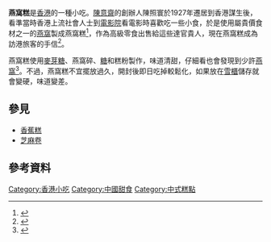 {{Infobox prepared food
| name             = 燕窩糕
| image            = 
| caption          = 
| alternate_name   = 
| country          = [[香港|香港]]
| course           = 
| type             = [[小吃|小吃]]
| served           = 
| main_ingredient  = [[麥芽糖|麥芽糖]]、[[燕窩|燕窩]]及[[糖|糖]]
| variations       = 
| other            = 
}}
'''燕窩糕'''是[[香港|香港]]的一種小吃。[[陳意齋|陳意齋]]的創辦人陳照寰於1927年遷居到香港謀生後，看準當時香港上流社會人士到[[電影院|電影院]]看電影時喜歡吃一些小食，於是使用屬貴價食材之一的[[燕窩|燕窩]]製成燕窩糕<ref>{{cite news |title=手工小食 只想你放心 |url=https://ol.mingpao.com/ldy/cultureleisure/culture/20140924/1435552572489/%E6%89%8B%E5%B7%A5%E5%B0%8F%E9%A3%9F-%E5%8F%AA%E6%83%B3%E4%BD%A0%E6%94%BE%E5%BF%83 |accessdate=2019-07-05 |work=明報OL |date=2014-09-24 |archive-date=2019-07-04 |archive-url=https://web.archive.org/web/20190704124633/https://ol.mingpao.com/ldy/cultureleisure/culture/20140924/1435552572489/%e6%89%8b%e5%b7%a5%e5%b0%8f%e9%a3%9f-%e5%8f%aa%e6%83%b3%e4%bd%a0%e6%94%be%e5%bf%83 |dead-url=no }}</ref>，作為高級零食出售給這些達官貴人，現在燕窩糕成為訪港旅客的手信<ref>{{cite web |title=陈意斋燕窝糕、德成号鸡蛋卷、永吉街柠檬王、半岛红茶、大澳虾酱虾膏 |url=https://m.sohu.com/a/190624708_676599/?pvid=000115_3w_a |website=www.sohu.com |publisher=搜狐美食 |accessdate=2019-07-05 }}{{Dead link|date=2020年1月 |bot=InternetArchiveBot |fix-attempted=yes }}</ref>。

燕窩糕使用[[麥芽糖|麥芽糖]]、燕窩碎、[[糖|糖]]和糕粉製作，味道清甜，仔細看也會發現到少許[[燕窩|燕窩]]<ref>{{cite news |title=甜在心的燕窩糕 |url=http://www.takungpao.com.hk/taiwan/text/2018/0123/141420.html |accessdate=2019-07-05 |work=大公報 |date=2018-01-23 |archive-date=2019-07-05 |archive-url=https://web.archive.org/web/20190705130410/http://www.takungpao.com.hk/taiwan/text/2018/0123/141420.html |dead-url=no }}</ref>。不過，燕窩糕不宜擺放過久，開封後即日吃掉較鬆化，如果放在[[雪櫃|雪櫃]]儲存就會變硬，味道變差。

== 參見 ==
*[[香蕉糕|香蕉糕]]
*[[芝麻卷|芝麻卷]]

== 參考資料 ==
{{reflist}}

{{HK-cult-stub}}
[[Category:香港小吃|Category:香港小吃]]
[[Category:中國甜食|Category:中國甜食]]
[[Category:中式糕點|Category:中式糕點]]